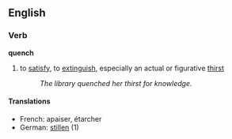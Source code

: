 ==English==
===Verb===
'''quench'''
# to [[satisfy]], to [[extinguish]], especially an actual or figurative [[thirst]]
#:''The library quenched her thirst for knowledge.''
====Translations====
*French: apaiser, étarcher <!-- bah! what do these words actually mean? quench has several meanings really -->
*German: [[stillen]] (1)